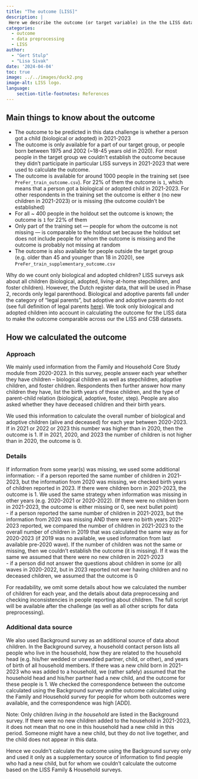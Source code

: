 ```yaml
---
title: "The outcome [LISS]"
description: |
 Here we describe the outcome (or target variable) in the the LISS dataset and how we calculated it.
categories:
  - outcome
  - data preprocessing
  - LISS
author: 
  - "Gert Stulp"
  - "Lisa Sivak"
date: '2024-04-04'
toc: true
image: ../../images/duck2.png
image-alt: LISS logo. 
language: 
    section-title-footnotes: References
---
```


## Main things to know about the outcome

- The outcome to be predicted in this data challenge is whether a person got a child (biological or adopted) in 2021-2023
- The outcome is only available for a part of our target group, or people born between 1975 and 2002 (~18-45 years old in 2020). For most people in the target group we couldn't establish the outcome because they didn't participate in particular LISS surveys in 2021-2023 that were used to calculate the outcome.     
- The outcome is available for around 1000 people in the training set (see `PreFer_train_outcome.csv`). For 22% of them the outcome is `1`, which means that a person got a biological or adopted child in 2021-2023. For other respondents in the training set the outcome is either `0` (no new children in 2021-2023) or is missing (the outcome couldn't be established)  
- For all ~ 400 people in the holdout set the outcome is known; the outcome is `1` for 22% of them
- Only part of the training set — people for whom the outcome is not missing — is comparable to the holdout set because the holdout set does not include people for whom the outcome is missing and the outcome is probably not missing at random
- The outcome is also available for people outside the target group (e.g. older than 45 and younger than 18 in 2020), see  `PreFer_train_supplementary_outcome.csv`


Why do we count only biological and adopted children? LISS surveys ask about all children (biological, adopted, living-at-home stepchildren, and foster children). However, the Dutch register data, that will be used in Phase 2, records only legal parenthood. Biological and adoptive parents fall under the category of “legal parents", but adoptive and adoptive parents do not (see full definition of legal parents [here](https://www.rijksoverheid.nl/onderwerpen/ouderlijk-gezag/vraag-en-antwoord/biologisch-juridisch-ouderschap)). We took only biological and adopted children into account in calculating the outcome for the LISS data to make the outcome comparable across our the LISS and CSB datasets.   

## How we calculated the outcome
### Approach
We mainly used information from the Family and Household Core Study module from 2020-2023. In this survey, people answer each year whether they have children – biological children as well as stepchildren, adoptive children, and foster children. Respondents then further answer how many children they have, list the birth years of these children, and the type of parent-child relation (biological, adoptive, foster, step). People are also asked whether they have deceased children and their birth years.  

We used this information to calculate the overall number of biological and adoptive children (alive and deceased) for each year between 2020-2023. If in 2021 or 2022 or 2023 this number was higher than in 2020, then the outcome is 1. If in 2021, 2020, and 2023 the number of children is not higher than in 2020, the outcome is 0. 

### Details
If information from some year(s) was missing, we used some additional information: 
- if a person reported the same number of children in 2021-2023, but the information from 2020 was missing, we checked birth years of children reported in 2023. If there were children born in 2021-2023, the outcome is 1. We used the same strategy when information was missing in other years (e.g. 2020-2021 or 2020-2022).  (If there were no children born in 2021-2023, the outcome is either missing or 0, see next bullet point)  
- if a person reported the same number of children in 2021-2023, but the information from 2020 was missing AND there were no birth years 2021-2023 reported, we compared the number of children in 2021-2023 to the overall number of children in 2019 that was calculated the same way as for 2020-2023 (if 2019 was no available, we used information from last available pre-2020 wave). If the number of children was not the same or missing, then we couldn't establish the outcome (it is missing). If it was the same we assumed that there were no new children in 2021-2023   
- if a person did not answer the questions about children in some (or all) waves in 2020-2022, but in 2023 reported not ever having children and no deceased children, we assumed that the outcome is 0

For readability, we omit some details about how we calculated the number of children for each year, and the details about data preprocessing and checking inconsistencies in people reporting about children. The full script will be available after the challenge (as well as all other scripts for data preprocessing). 


### Additional data source
We also used Background survey as an additional source of data about children. In the Background survey, a household contact person lists all people who live in the household, how they are related to the household head (e.g. his/her wedded or unwedded partner, child, or other), and years of birth of all household members. If there was a new child born in 2021-2023 who was added to a household, we (rather safely) assumed that the household head and his/her partner had a new child, and the outcome for these people is 1. We checked the correspondence between the outcome calculated using the Background survey andthe outcome calculated using the Family and Household survey for people for whom both outcomes were available, and the correspondence was high [ADD]. 

Note: Only children *living in the household* are listed in the Background survey. If there were no new children added to the household in 2021-2023, it does not mean that no one in this household had a new child in this period. Someone might have a new child, but they do not live together, and the child does not appear in this data.  

Hence we couldn't calculate the outcome using the Background survey only and used it only as a supplementary source of information to find people who had a new child, but for whom we couldn't calculate the outcome based on the LISS Family & Household surveys.  



